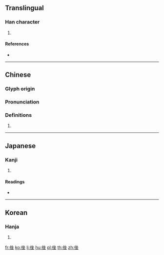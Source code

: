 ==Translingual==

===Han character===
{{Han char|rn=9|rad=人|as=07|sn=9|four=28214|canj=OOOG|ids=⿰亻坐}}

# {{defn|Han|sort=人07}}

====References====
* {{Han ref|kx=0103.170|dkj=00644|dj=0218.290|hdz=10163.090|uh=4FB3|ud=20403|bh=CDE8|bd=52712}}

----

==Chinese==
{{zh-forms}}

===Glyph origin===
{{Han etym}}

===Pronunciation===
{{zh-pron
|m=zuò
|c=co3,zo6
|mc=y
|oc=y
|ma=
|cat=
}}

===Definitions===
{{zh-hanzi}}

# {{rfdef|lang=zh}}

----

==Japanese==

===Kanji===
{{ja-kanji|grade=|rs=人07}}

# {{defn|lang=ja|sort=人07}}

====Readings====
* {{ja-readings|on=[[さ]] (sa)|kun=[[はずかしめる]] (hazukashimeru), [[やすらか]] (yasuraka)}}

----

==Korean==

===Hanja===
{{ko-hanja|hangeul=좌|rv=jwa|mr=chwa}}

# {{defn|lang=ko|sort=人07}}

[[fr:侳]]
[[ko:侳]]
[[li:侳]]
[[hu:侳]]
[[pl:侳]]
[[th:侳]]
[[zh:侳]]